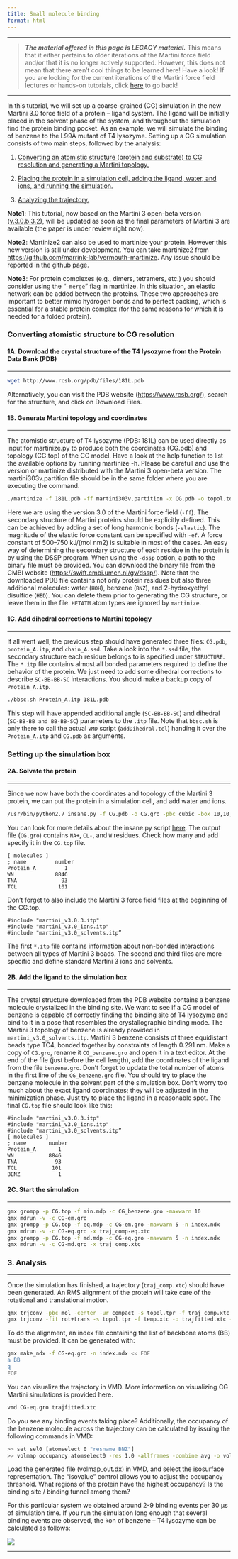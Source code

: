 ```yaml
---
title: Small molecule binding
format: html
---
```


***
> **_The material offered in this page is LEGACY material._** This means that it either pertains to older iterations of the Martini force field and/or that it is no longer actively supported. However, this does not mean that there aren't cool things to be learned here! Have a look!
If you are looking for the current iterations of the Martini force field lectures or hands-on tutorials, click [here](../../index.qmd) to go back!

***

In this tutorial, we will set up a coarse-grained (CG) simulation in the new Martini 3.0 force field of a protein – ligand system. The ligand will be initially placed in the solvent phase of the system, and throughout the simulation find the protein binding pocket. As an example, we will simulate the binding of benzene to the L99A mutant of T4 lysozyme. Setting up a CG simulation consists of two main steps, followed by the analysis:

1. [Converting an atomistic structure (protein and substrate) to CG resolution and generating a Martini topology.](#converting-atomistic-structure-to-cg-resolution)

1. [Placing the protein in a simulation cell, adding the ligand, water, and ions, and running the simulation.](#setting-up-the-simulation-box)

1. [Analyzing the trajectory.](#analysis)

**Note1**: This tutorial, now based on the Martini 3 open-beta version ([v.3.0.b.3.2](https://cgmartini-library.s3.ca-central-1.amazonaws.com/1_Downloads/ff_parameters/martini3_beta/martini_3.0.b.3.2.tar)), will be updated as soon as the final parameters of Martini 3 are available (the paper is under review right now).

**Note2**: Martinize2 can also be used to martinize your protein. However this new version is still under development. You can take martinize2 from [https://github.com/marrink-lab/vermouth-martinize](https://github.com/marrink-lab/vermouth-martinize). Any issue should be reported in the github page.

**Note3**: For protein complexes (e.g., dimers, tetramers, etc.) you should consider using the "`–merge`" flag in martinize. In this situation, an elastic network can be added between the proteins. These two approaches are important to better mimic hydrogen bonds and to perfect packing, which is essential for a stable protein complex (for the same reasons for which it is needed for a folded protein).

### Converting atomistic structure to CG resolution
#### 1A. Download the crystal structure of the T4 lysozyme from the Protein Data Bank (PDB)
<hr>

``` bash
wget http://www.rcsb.org/pdb/files/181L.pdb
```

Alternatively, you can visit the PDB website ([https://www.rcsb.org/](https://www.rcsb.org/)), search for the structure, and click on Download Files.

#### 1B. Generate Martini topology and coordinates
<hr>

The atomistic structure of T4 lysozyme (PDB: 181L) can be used directly as input for martinize.py to produce both the coordinates (CG.pdb) and topology (CG.top) of the CG model. Have a look at the help function to list the available options by running martinize -h. Please be carefull and use the version or martinize distributed with the Martini 3 open-beta version. The martini303v.partition file should be in the same folder where you are executing the command.

``` bash
./martinize -f 181L.pdb -ff martini303v.partition -x CG.pdb -o topol.top -dssp dssp -elastic
```

Here we are using the version 3.0 of the Martini force field (`-ff`). The secondary structure of Martini proteins should be explicitly defined. This can be achieved by adding a set of long harmonic bonds (`-elastic`). The magnitude of the elastic force constant can be specified with `-ef`. A force constant of 500–750 kJ/(mol nm2) is suitable in most of the cases. An easy way of determining the secondary structure of each residue in the protein is by using the DSSP program. When using the `-dssp` option, a path to the binary file must be provided. You can download the binary file from the CMBI website ([https://swift.cmbi.umcn.nl/gv/dssp/](https://swift.cmbi.umcn.nl/gv/dssp/)). Note that the downloaded PDB file contains not only protein residues but also three additional molecules: water (`HOH`), benzene (`BNZ`), and 2-hydroxyethyl disulfide (`HED`). You can delete them prior to generating the CG structure, or leave them in the file. `HETATM` atom types are ignored by `martinize`.

#### 1C. Add dihedral corrections to Martini topology
<hr>

If all went well, the previous step should have generated three files: `CG.pdb`, `protein_A.itp`, and `chain_A.ssd`. Take a look into the `*.ssd` file, the secondary structure each residue belongs to is specified under `STRUCTURE`. The `*.itp` file contains almost all bonded parameters required to define the behavior of the protein. We just need to add some dihedral corrections to describe `SC-BB-BB-SC` interactions. You should make a backup copy of `Protein_A.itp`.

``` bash
./bbsc.sh Protein_A.itp 181L.pdb
```

This step will have appended additional angle (`SC-BB-BB-SC`) and dihedral (`SC-BB-BB and BB-BB-SC`) parameters to the `.itp` file. Note that `bbsc.sh` is only there to call the actual `VMD` script (`addDihedral.tcl`) handing it over the `Protein_A.itp` and `CG.pdb` as arguments.

### Setting up the simulation box
#### 2A. Solvate the protein
<hr>

Since we now have both the coordinates and topology of the Martini 3 protein, we can put the protein in a simulation cell, and add water and ions.

``` bash
/usr/bin/python2.7 insane.py -f CG.pdb -o CG.gro -pbc cubic -box 10,10,10 -salt 0.15 -charge auto -sol W
```

You can look for more details about the insane.py script [here](../../../downloads/tools/topology-structure-generation.qmd#insane). The output file (`CG.gro`) contains `NA+`, `CL-`, and `W` residues. Check how many and add specify it in the `CG.top` file.

``` text
[ molecules ] 
; name         number
Protein_A         1
WN             8846
TNA              93
TCL             101
```

Don’t forget to also include the Martini 3 force field files at the beginning of the CG.top.

``` text
#include "martini_v3.0.3.itp" 
#include "martini_v3.0_ions.itp" 
#include "martini_v3.0_solvents.itp” 
```

The first `*.itp` file contains information about non-bonded interactions between all types of Martini 3 beads. The second and third files are more specific and define standard Martini 3 ions and solvents.

#### 2B. Add the ligand to the simulation box
<hr>

The crystal structure downloaded from the PDB website contains a benzene molecule crystalized in the binding site. We want to see if a CG model of benzene is capable of correctly finding the binding site of T4 lysozyme and bind to it in a pose that resembles the crystallographic binding mode. The Martini 3 topology of benzene is already provided in `martini_v3.0_solvents.itp`. Martini 3 benzene consists of three equidistant beads type TC4, bonded together by constraints of length 0.291 nm. Make a copy of `CG.gro`, rename it `CG_benzene.gro` and open it in a text editor. At the end of the file (just before the cell length), add the coordinates of the ligand from the file `benzene.gro`. Don’t forget to update the total number of atoms in the first line of the `CG_benzene.gro` file. You should try to place the benzene molecule in the solvent part of the simulation box. Don’t worry too much about the exact ligand coordinates; they will be adjusted in the minimization phase. Just try to place the ligand in a reasonable spot. The final `CG.top` file should look like this:

``` text
#include "martini_v3.0.3.itp" 
#include "martini_v3.0_ions.itp"
#include "martini_v3.0_solvents.itp” 
[ molecules ]
; name       number
Protein_A       1
WN           8846
TNA            93
TCL           101
BENZ            1
```

#### 2C. Start the simulation
<hr>

``` bash
gmx grompp -p CG.top -f min.mdp -c CG_benzene.gro -maxwarn 10
gmx mdrun -v -c CG-em.gro
gmx grompp -p CG.top -f eq.mdp -c CG-em.gro -maxwarn 5 -n index.ndx 
gmx mdrun -v -c CG-eq.gro -x traj_comp-eq.xtc
gmx grompp -p CG.top -f md.mdp -c CG-eq.gro -maxwarn 5 -n index.ndx
gmx mdrun -v -c CG-md.gro -x traj_comp.xtc
```

### 3. Analysis
<hr>

Once the simulation has finished, a trajectory (`traj_comp.xtc`) should have been generated. An RMS alignment of the protein will take care of the rotational and translational motion.

``` bash
gmx trjconv -pbc mol -center -ur compact -s topol.tpr -f traj_comp.xtc -o temp.xtc
gmx trjconv -fit rot+trans -s topol.tpr -f temp.xtc -o trajfitted.xtc -n index.ndx
```

To do the alignment, an index file containing the list of backbone atoms (BB) must be provided. It can be generated with:

``` bash
gmx make_ndx -f CG-eq.gro -n index.ndx << EOF
a BB
q
EOF
```

You can visualize the trajectory in VMD. More information on visualizing CG Martini simulations is provided here.

``` bash
vmd CG-eq.gro trajfitted.xtc
```

Do you see any binding events taking place? Additionally, the occupancy of the benzene molecule across the trajectory can be calculated by issuing the following commands in VMD:

``` bash
>> set sel0 [atomselect 0 "resname BNZ"]
>> volmap occupancy atomselect0 -res 1.0 -allframes -combine avg -o volmap_out.dx
```

Load the generated file (volmap_out.dx) in VMD, and select the isosurface representation. The “isovalue” control allows you to adjust the occupancy threshold. What regions of the protein have the highest occupancy? Is the binding site / binding tunnel among them?

For this particular system we obtained around 2-9 binding events per 30 μs of simulation time. If you run the simulation long enough that several binding events are observed, the kon of benzene – T4 lysozyme can be calculated as follows:

![](kon_expression.png)

<hr>